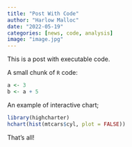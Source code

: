 ```yaml
---
title: "Post With Code"
author: "Harlow Malloc"
date: "2022-05-19"
categories: [news, code, analysis]
image: "image.jpg"
---
```


This is a post with executable code.

A small chunk of `R` code:

```r
a <- 3
b <- a + 5
```

An example of interactive chart;

```r
library(highcharter)
hchart(hist(mtcars$cyl, plot = FALSE))
```
That's all!
